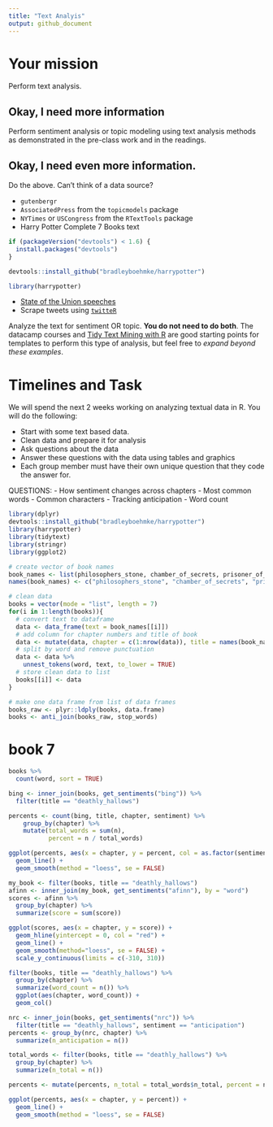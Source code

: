 ```yaml
---
title: "Text Analyis"
output: github_document
---
```





# Your mission

Perform text analysis.

## Okay, I need more information

Perform sentiment analysis or topic modeling using text analysis methods as demonstrated in the pre-class work and in the readings.

## Okay, I need even more information.

Do the above. Can't think of a data source?

- `gutenbergr`
- `AssociatedPress` from the `topicmodels` package
- `NYTimes` or `USCongress` from the `RTextTools` package
- Harry Potter Complete 7 Books text

```r
if (packageVersion("devtools") < 1.6) {
  install.packages("devtools")
}

devtools::install_github("bradleyboehmke/harrypotter")

library(harrypotter)
```
- [State of the Union speeches](https://pradeepadhokshaja.wordpress.com/2017/03/31/scraping-the-web-for-presdential-inaugural-addresses-using-rvest/)
- Scrape tweets using [`twitteR`](https://www.credera.com/blog/business-intelligence/twitter-analytics-using-r-part-1-extract-tweets/)

Analyze the text for sentiment OR topic. **You do not need to do both**. The datacamp courses and [Tidy Text Mining with R](http://tidytextmining.com/) are good starting points for templates to perform this type of analysis, but feel free to *expand beyond these examples*.

# Timelines and Task


We will spend the next 2 weeks working on analyzing textual data in R. You will do the following:

- Start with some text based data.
- Clean data and prepare it for analysis
- Ask questions about the data
- Answer these questions with the data using tables and graphics
- Each group member must have their own unique question that they code the answer for. 



QUESTIONS:
- How sentiment changes across chapters
- Most common words
- Common characters
- Tracking anticipation
- Word count




```r
library(dplyr)
devtools::install_github("bradleyboehmke/harrypotter")
library(harrypotter)
library(tidytext)
library(stringr)
library(ggplot2)

# create vector of book names
book_names <- list(philosophers_stone, chamber_of_secrets, prisoner_of_azkaban, goblet_of_fire, order_of_the_phoenix, half_blood_prince, deathly_hallows)
names(book_names) <- c("philosophers_stone", "chamber_of_secrets", "prisoner_of_azkaban", "goblet_of_fire", "order_of_the_phoenix", "half_blood_prince", "deathly_hallows")

# clean data
books = vector(mode = "list", length = 7)
for(i in 1:length(books)){
  # convert text to dataframe
  data <- data_frame(text = book_names[[i]])
  # add column for chapter numbers and title of book
  data <- mutate(data, chapter = c(1:nrow(data)), title = names(book_names)[i])
  # split by word and remove punctuation
  data <- data %>%
    unnest_tokens(word, text, to_lower = TRUE)
  # store clean data to list
  books[[i]] <- data
}

# make one data frame from list of data frames
books_raw <- plyr::ldply(books, data.frame)
books <- anti_join(books_raw, stop_words)
```


# book 7
```r
books %>% 
  count(word, sort = TRUE)

bing <- inner_join(books, get_sentiments("bing")) %>%
  filter(title == "deathly_hallows")

percents <- count(bing, title, chapter, sentiment) %>%
    group_by(chapter) %>%
    mutate(total_words = sum(n),
           percent = n / total_words)

ggplot(percents, aes(x = chapter, y = percent, col = as.factor(sentiment))) +
  geom_line() +
  geom_smooth(method = "loess", se = FALSE)
```

```r
my_book <- filter(books, title == "deathly_hallows")
afinn <- inner_join(my_book, get_sentiments("afinn"), by = "word")
scores <- afinn %>%
  group_by(chapter) %>%
  summarize(score = sum(score))

ggplot(scores, aes(x = chapter, y = score)) +
  geom_hline(yintercept = 0, col = "red") +
  geom_line() +
  geom_smooth(method="loess", se = FALSE) +
  scale_y_continuous(limits = c(-310, 310))
```
```r
filter(books, title == "deathly_hallows") %>%
  group_by(chapter) %>%
  summarize(word_count = n()) %>%
  ggplot(aes(chapter, word_count)) +
  geom_col()
```

```r
nrc <- inner_join(books, get_sentiments("nrc")) %>%
  filter(title == "deathly_hallows", sentiment == "anticipation")
percents <- group_by(nrc, chapter) %>%
  summarize(n_anticipation = n())

total_words <- filter(books, title == "deathly_hallows") %>%
  group_by(chapter) %>%
  summarize(n_total = n())

percents <- mutate(percents, n_total = total_words$n_total, percent = n_anticipation/n_total)

ggplot(percents, aes(x = chapter, y = percent)) +
  geom_line() +
  geom_smooth(method = "loess", se = FALSE)
```